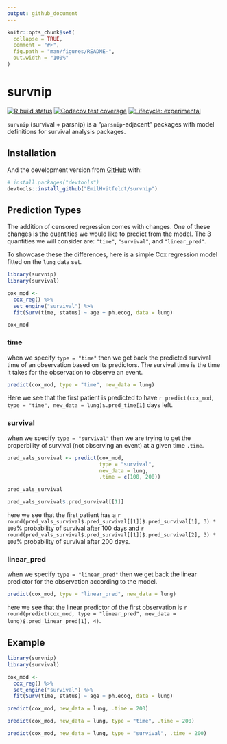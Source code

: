 ```yaml
---
output: github_document
---
```


<!-- README.md is generated from README.Rmd. Please edit that file -->

```r
knitr::opts_chunk$set(
  collapse = TRUE,
  comment = "#>",
  fig.path = "man/figures/README-",
  out.width = "100%"
)
```

# survnip

<!-- badges: start -->

[![R build status](https://github.com/EmilHvitfeldt/survnip/workflows/R-CMD-check/badge.svg)](https://github.com/EmilHvitfeldt/survnip/actions) [![Codecov test coverage](https://codecov.io/gh/EmilHvitfeldt/survnip/branch/master/graph/badge.svg)](https://codecov.io/gh/EmilHvitfeldt/survnip?branch=master)
[![Lifecycle: experimental](https://img.shields.io/badge/lifecycle-experimental-orange.svg)](https://www.tidyverse.org/lifecycle/#experimental) <!-- badges: end -->

`survnip` (survival + parsnip) is a "`parsnip`-adjacent" packages with model definitions for survival analysis packages.

## Installation

And the development version from [GitHub](https://github.com/) with:

``` .r
# install.packages("devtools")
devtools::install_github("EmilHvitfeldt/survnip")
```

## Prediction Types

The addition of censored regression comes with changes. One of these changes is the quantities we would like to predict from the model. The 3 quantities we will consider are: `"time"`, `"survival"`, and `"linear_pred"`.

To showcase these the differences, here is a simple Cox regression model fitted on the `lung` data set.

```r
library(survnip)
library(survival)

cox_mod <-
  cox_reg() %>%
  set_engine("survival") %>%
  fit(Surv(time, status) ~ age + ph.ecog, data = lung)

cox_mod
```

### time

when we specify `type = "time"` then we get back the predicted survival time of an observation based on its predictors. The survival time is the time it takes for the observation to observe an event.

```r
predict(cox_mod, type = "time", new_data = lung)
```

Here we see that the first patient is predicted to have `r predict(cox_mod, type = "time", new_data = lung)$.pred_time[1]` days left.

### survival

when we specify `type = "survival"` then we are trying to get the properbility of survival (not observing an event) at a given time `.time`. 

```r
pred_vals_survival <- predict(cox_mod, 
                              type = "survival", 
                              new_data = lung, 
                              .time = c(100, 200))

pred_vals_survival

pred_vals_survival$.pred_survival[[1]]
```

here we see that the first patient has a `r round(pred_vals_survival$.pred_survival[[1]]$.pred_survival[1], 3) * 100`% probability of survival after 100 days and `r round(pred_vals_survival$.pred_survival[[1]]$.pred_survival[2], 3) * 100`%
probability of survival after 200 days.

### linear_pred

when we specify `type = "linear_pred"` then we get back the linear predictor for the observation according to the model.

```r
predict(cox_mod, type = "linear_pred", new_data = lung)
```

here we see that the linear predictor of the first observation is  `r round(predict(cox_mod, type = "linear_pred", new_data = lung)$.pred_linear_pred[1], 4)`.

## Example

```r
library(survnip)
library(survival)

cox_mod <-
  cox_reg() %>%
  set_engine("survival") %>%
  fit(Surv(time, status) ~ age + ph.ecog, data = lung)

predict(cox_mod, new_data = lung, .time = 200)

predict(cox_mod, new_data = lung, type = "time", .time = 200)

predict(cox_mod, new_data = lung, type = "survival", .time = 200)
```
